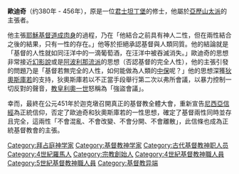 '''歐迪奇'''（约380年 - 456年），原是一位[[君士坦丁堡|君士坦丁堡]]的修士，他屬於[[亞歷山太派|亞歷山太派]]的主張者。

他主張[[耶穌基督|耶穌基督]][[道成肉身|道成肉身]]的過程，乃在「他結合之前具有神人二性，但在兩性結合之後的結果，只有一性的存在。」他等於拒絕承認基督與人類同質。他的結論就是「基督的人性就如同汪洋中的一滴葡萄酒，在汪洋中被吞滅消失。」歐迪奇的思想非常接近[[幻影說|幻影說]]或是[[阿波利那流派|阿波利那流派]]的思想（否認基督的完全人性），他的主張引發的問題乃是「基督若無完全的人性，如何能做為人類的[[中保|中保]]呢？」他的思想深獲[[狄奧斯庫若|狄奧斯庫若]]的支持，狄奧斯庫若以不正當手段舉行第二次以弗所會議，以暴力控制一切反對的聲音，[[教皇|教皇]][[利奧一世|利奧一世]]怒稱為「強盜會議」。

幸而，最終在公元451年於迦克墩召開真正的基督教全體大會，重新宣告[[尼西亞信經|尼西亞信經]]為正統信仰，否定了歐迪奇和狄奧斯庫若的一性思想，確定了基督兩性同時並存且完全，這兩性「不會混亂、不會改變、不會分開、不會離散」，此信條也成為正統基督教會的主張。


{{Authority control}}
{{Europe-bio-stub}}

[[Category:拜占庭神学家|Category:拜占庭神学家]]
[[Category:基督教神学家|Category:基督教神学家]]
[[Category:古代基督教神职人员|Category:古代基督教神职人员]]
[[Category:4世紀羅馬人|Category:4世紀羅馬人]]
[[Category:宗教創始人|Category:宗教創始人]]
[[Category:4世紀基督教神職人員|Category:4世紀基督教神職人員]]
[[Category:5世紀基督教神職人員|Category:5世紀基督教神職人員]]
[[Category:基督教异端|Category:基督教异端]]